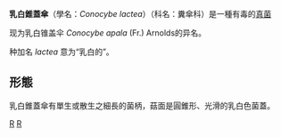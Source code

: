 {{Speciesbox 
| taxon = Conocybe lactea
| image = Conocybe_lactea.jpg
| image_caption = ''乳白錐蓋傘''
| authority =  (J.E.Lange) Métrod, 1946
}}
'''乳白錐蓋傘'''（學名：''Conocybe lactea''）（科名：糞傘科）是一種有毒的[[真菌|真菌]]

现为乳白锥盖伞 ''Conocybe apala'' (Fr.) Arnolds的异名。

种加名 ''lactea'' 意为“乳白的”。

== 形態 ==
乳白錐蓋傘有單生或散生之細長的菌柄，菇面是圓錐形、光滑的乳白色菌蓋。

{{Taxonbar|from=Q1632206}}

[[Category:锥盖伞属|R]]
[[Category:1946年描述的真菌|R]]